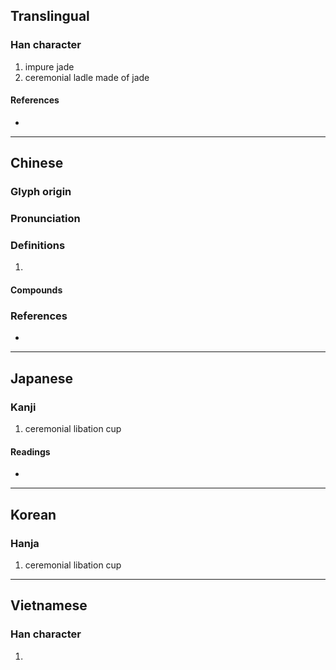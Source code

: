 {{also|瓒}}
{{character info}}
==Translingual==
{{Han simplified forms|瓚|瓉|瓒|ex=y}}

===Han character===
{{Han char|rn=96|rad=玉|as=19|sn=23|four=14186|canj=MGHUC|ids=⿰𤣩贊}}

# impure jade
# ceremonial ladle made of jade

====References====
* {{Han ref|kx=0745.290|dkj=21361|dj=1154.070|hdz=21147.020|uh=74DA|ud=29914|bh=C5D0|bd=50640}}

----

==Chinese==
{{zh-forms|s=瓒}}

===Glyph origin===
{{Han etym}}

===Pronunciation===
{{zh-pron
|m=zàn
|c=zaan6,zaan3
|mc=
|oc=y
|cat=
}}

===Definitions===
{{zh-hanzi}}

# {{rfdef|zh}}

====Compounds====
{{zh-der|璋瓚}}

===References===
* {{R:yue:mfccd}}

----

==Japanese==

===Kanji===
{{ja-kanji|grade=|rs=玉19}}

# ceremonial libation cup

====Readings====
* {{ja-readings|on=[[さん]] (san), [[ざん]] (zan)|kun=|nanori=}}

----

==Korean==

===Hanja===
{{ko-hanja|hangeul=찬|eumhun=제기|rv=chan|mr=ch'an|y=chan}}

# ceremonial libation cup

----

==Vietnamese==

===Han character===
{{vi-hantu|[[toản]], [[xoàn]]|rs=玉19}}

# {{rfdef|vi|sort=玉19}}